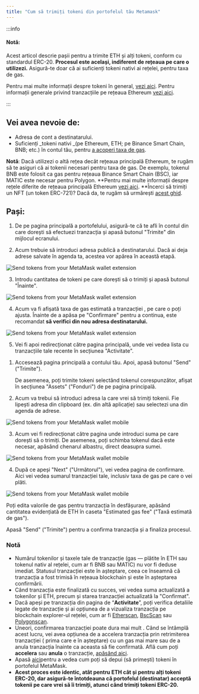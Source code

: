 ```yaml
---
title: "Cum să trimiți tokeni din portofelul tău Metamask"
---
```



:::info

#### Notă:

Acest articol descrie pașii pentru a trimite ETH și alți tokeni, conform cu standardul ERC-20. **Procesul este același, indiferent de rețeaua pe care o utilizezi.** Asigură-te doar că ai suficienți tokeni nativi ai rețelei, pentru taxa de gas.

Pentru mai multe informații despre tokeni în general, [vezi aici](/managing-my-tokens/user-guide-tokens). Pentru informații generale privind tranzacțiile pe rețeaua Ethereum [vezi aici](/transactions-and-gas/transactions/user-guide-transactions-and-failed-transactions).

:::

## Vei avea nevoie de:

- Adresa de cont a destinatarului.
- Suficienți _tokeni nativi _(pe Ethereum, ETH; pe Binance Smart Chain, BNB; etc.) în contul tău, pentru [a acoperi taxa de gas](/transactions-and-gas/gas-fees/user-guide-gas).

**Notă**: Dacă utilizezi o altă rețea decât rețeaua principală Ethereum, te rugăm să te asiguri că ai tokenii necesari pentru taxa de gas. De exemplu, tokenul BNB este folosit ca gas pentru rețeaua Binance Smart Chain (BSC), iar MATIC este necesar pentru Polygon. **Pentru mai multe informații despre rețele diferite de rețeaua principală Ethereum [vezi aici](/networks-and-sidechains/managing-networks/user-guide-custom-networks-and-sidechains). **Încerci să trimiți un NFT (un token ERC-721)? Dacă da, te rugăm să urmărești [acest ghid](/nfts/how-do-i-send-receive-or-cash-out-an-nft).

## Pași:

<Tabs>
<TabItem value="Extensie" label="Extensie">

1. De pe pagina principală a portofelului, asigură-te că te afli în contul din care dorești să efectuezi tranzacția și apasă butonul "Trimite" din mijlocul ecranului.

2. Acum trebuie să introduci adresa publică a destinatarului. Dacă ai deja adrese salvate în agenda ta, acestea vor apărea în această etapă.

<div class="center-container">
  <div class="img-medium">
    <img
      src={
        require("../../../../../../img/i18n/legacy/Send_tokens_from_your_MetaMask_wallet_extension_1.gif")
          .default
      }
      alt="Send tokens from your MetaMask wallet extension"
    />
  </div>
</div>

3. Introdu cantitatea de tokeni pe care dorești să o trimiți și apasă butonul "Înainte".

<div class="center-container">
  <div class="img-medium">
    <img
      src={
        require("../../../../../../img/i18n/legacy/Send_tokens_from_your_MetaMask_wallet_extension_2.gif")
          .default
      }
      alt="Send tokens from your MetaMask wallet extension"
    />
  </div>
</div>

4. Acum va fi afișată taxa de gas estimată a tranzacției , pe care o poți ajusta. Înainte de a apăsa pe "Confirmare" pentru a continua, este recomandat **să verifici din nou adresa destinatarului.**

<div class="center-container">
  <div class="img-medium">
    <img
      src={
        require("../../../../../../img/i18n/legacy/Send_tokens_from_your_MetaMask_wallet_extension_3.gif")
          .default
      }
      alt="Send tokens from your MetaMask wallet extension"
    />
  </div>
</div>

5. Vei fi apoi redirecționat către pagina principală, unde vei vedea lista cu tranzacțiile tale recente în secțiunea "Activitate".

</TabItem> 
<TabItem value="Mobil" label="Mobil">

1. Accesează pagina principală a contului tău. Apoi, apasă butonul "Send" ("Trimite").

   De asemenea, poți trimite tokeni selectând tokenul corespunzător, afișat în secțiunea "Assets" ("Fonduri") de pe pagina principală.

2. Acum va trebui să introduci adresa la care vrei să trimiți tokenii. Fie lipești adresa din clipboard (ex. din altă aplicație) sau selectezi una din agenda de adrese.

<div class="center-container">
  <div class="img-medium">
    <img
      src={
        require("../../../../../../img/i18n/legacy/Send_tokens_from_your_MetaMask_wallet_mobile_1.gif")
          .default
      }
      alt="Send tokens from your MetaMask wallet mobile"
    />
  </div>
</div>

3. Acum vei fi redirecționat către pagina unde introduci suma pe care dorești să o trimiți. De asemenea, poți schimba tokenul dacă este necesar, apăsând chenarul albastru, direct deasupra sumei.

<div class="center-container">
  <div class="img-medium">
    <img
      src={
        require("../../../../../../img/i18n/legacy/Send_tokens_from_your_MetaMask_wallet_mobile_2.png")
          .default
      }
      alt="Send tokens from your MetaMask wallet mobile"
    />
  </div>
</div>

4. După ce apeși "Next" ("Următorul"), vei vedea pagina de confirmare. Aici vei vedea sumarul tranzacției tale, inclusiv taxa de gas pe care o vei plăti.

<div class="center-container">
  <div class="img-medium">
    <img
      src={
        require("../../../../../../img/i18n/legacy/Send_tokens_from_your_MetaMask_wallet_mobile_3.png")
          .default
      }
      alt="Send tokens from your MetaMask wallet mobile"
    />
  </div>
</div>

Poți edita valorile de gas pentru tranzacția în desfășurare, apăsând cantitatea evidențiată de ETH în caseta "Estimated gas fee" ("Taxă estimată de gas").

Apasă "Send" ("Trimite") pentru a confirma tranzacția și a finaliza procesul.

</TabItem>

</Tabs>

### Notă

- Numărul tokenilor și taxele tale de tranzacție (gas — plătite în ETH sau tokenul nativ al rețelei, cum ar fi BNB sau MATIC) nu vor fi deduse imediat. Statusul tranzacției este în așteptare, ceea ce înseamnă că tranzacția a fost trimisă în rețeaua blockchain și este în așteptarea confirmării.
- Când tranzacția este finalizată cu succes, vei vedea suma actualizată a tokenilor și ETH, precum și starea tranzacției actualizată la "Confirmat".
- Dacă apeși pe tranzacția din pagina de “**Activitate**”, poți verifica detaliile legate de tranzacție și ai opțiunea de a vizualiza tranzacția pe blockchain explorer-ul rețelei, cum ar fi [Etherscan](https://etherscan.io/), [BscScan](https://bscscan.com/) sau [Polygonscan](https://polygonscan.com/).
- Uneori, confirmarea tranzacției poate dura mai mult . Când se întâmplă acest lucru, vei avea opțiunea de a accelera tranzacția prin retrimiterea tranzacției ( prima care e în așteptare) cu un gas mai mare sau de a anula tranzacția înainte ca aceasta să fie confirmată. Află cum poți **accelera** sau **anula** o tranzacție, [apăsând aici](/transactions-and-gas/transactions/how-to-speed-up-or-cancel-a-pending-transaction).
- Apasă [aici](/getting-started/direct-deposit-receive-tokens-to-your-metamask-wallet)pentru a vedea cum poți să depui (să primești) tokeni în portofelul MetaMask.
- **Acest proces este identic, atât pentru ETH cât și pentru alți tokeni ERC-20, dar asigură-te întotdeauna că portofelul (destinatar) acceptă tokenii pe care vrei să îi trimiți, atunci când trimiți tokeni ERC-20.**
